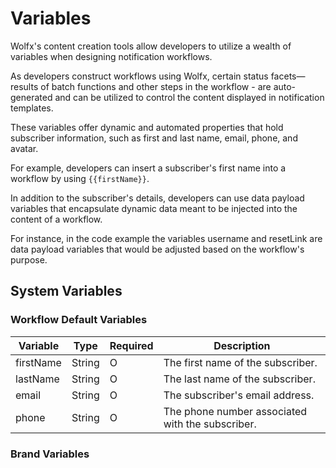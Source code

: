 # Variables

Wolfx's content creation tools allow developers to utilize a wealth of variables when designing notification workflows.

As developers construct workflows using Wolfx, certain status facets—results of batch functions and other steps in the workflow - are auto-generated and can be utilized to control the content displayed in notification templates.

These variables offer dynamic and automated properties that hold subscriber information, such as first and last name, email, phone, and avatar.

For example, developers can insert a subscriber's first name into a workflow by using `{{firstName}}`.

In addition to the subscriber's details, developers can use data payload variables that encapsulate dynamic data meant to be injected into the content of a workflow.

For instance, in the code example the variables username and resetLink are data payload variables that would be adjusted based on the workflow's purpose.

## System Variables

### Workflow Default Variables

| Variable  | Type   | Required | Description                                      |
|-----------|--------|----------|--------------------------------------------------|
| firstName | String | O        | The first name of the subscriber.                |
| lastName  | String | O        | The last name of the subscriber.                 |
| email     | String | O        | The subscriber's email address.                  |
| phone     | String | O        | The phone number associated with the subscriber. |

### Brand Variables

